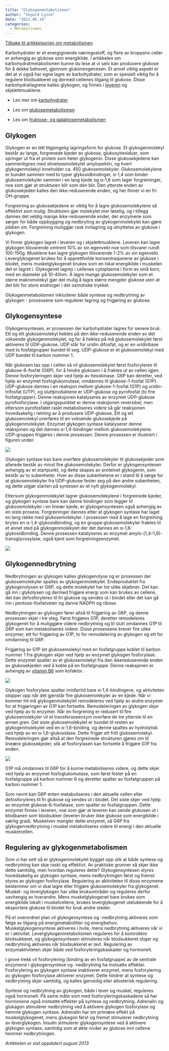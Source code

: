 ```yaml
---
title: "Glykogenmetabolismen"
author: "Vegard Lysne"
date: "2013.08.19"
categories: 
  - Metabolismen
---
```


[Tilbake til artikkelserien om metabolismen](../../metabolismen.html)

Karbohydrater er et energigivende næringsstoff, og flere av kroppens celler er avhengig av glukose som energikilde. I artikkelen om karbohydratmetabolismen kunne du lese at vi selv kan produsere glukose for å dekke behovet, gjennom glukoneogenesen. Et annet viktig aspekt er det at vi også har egne lagre av karbohydrater, som er spesielt viktig for å regulere blodsukkeret og dermed cellenes tilgang til glukose. Disse karbohydratlagrene kalles glykogen, og finnes i [leveren](../fysiologi/lever.qmd) og skjelettmusklene.

-   Les mer om [karbohydrater](../naeringsstoffer/karbohydrater.qmd)

-   Les om [glukosemetabolismen](glukosemetabolismen.qmd)

-   Les om [fruktose- og galaktosemetabolismen](fruktose-galaktose.qmd)

## Glykogen

Glykogen er en lett tilgjengelig lagringsform for glukose. Et glykogenmolekyl består av lange, forgrenede kjeder av glukose, glukosylresiduer, som springer ut fra et protein som heter glykogenin. Disse glukosekjedene kan sammenlignes med stivelsesmolekylet amylopektin, og hvert glykogenmolekyl inneholder ca. 450 glukosemolekyler. Glukosemolekylene er bundet sammen med to typer glykosidbindinger, α-1,4 som binder glukosemolekyler sammen i en lang kjede og α-1,6 som lager forgreininger, noe som gjør at strukturen blir som den blir. Den ytterste enden av glukosekjeden kalles den ikke-reduserende enden, og her finner vi en fri OH-gruppe.

Forgreining av glukosekjedene er viktig for å lagre glukosemolekylene så effektivt som mulig. Strukturen gjør molekylet mer løselig, og i tillegg dannes det veldig mange ikke-reduserende ender, der enzymene som sørger for både oppbygging og nedbryting av glykogenmolekylet kan gjøre jobben sin. Forgreining muliggjør rask innlagring og utnyttelse av glukose i glykogen.

Vi finner glykogen lagret i leveren og i skjelettmusklene. Leveren kan lagre glykogen tilsvarende omtrent 10% av sin egenvekt noe som tilsvarer rundt 100-150g. Musklene kan lagre glykogen tilsvarende 1-2% av sin egenvekt. Leverglykogenet brukes for å opprettholde konsentrasjonene av glukose i blodet, mens muskelglykogenet brukes som en lokal energikilde i muskelen det er lagret i. Glykogenet lagres i cellenes cytoplasma i form av små korn, med en diameter på 10-40nm. Å lagre mange glukosemolekyler som et større makromolekyl gjør det mulig å lagre større mengder glukose uten at det blir for store endringer i det osmotiske trykket.

Glykogenmetabolismen inkluderer både syntese og nedbrytning av glykogen - prosessene som regulerer lagring og frigjøring av glukose.

## Glykogensyntese

Glykogensyntesen, er prosessen der karbohydrater lagres for senere bruk. Ett og ett glukosemolekyl hektes på den ikke-reduserende enden av det voksende glykogenmolekylet, og for å hektes på må glukosemolekylet først aktiveres til UDP-glukose. UDP står for uridin difosfat, og er en uridinbase med to fosfatgrupper bundet til seg. UDP-glukose er et glukosemolekyl med UDP bundet til karbon nummer 1.

Når glukosen tas opp i cellen så vil glukosemolekylet først fosforyleres til glukose-6-fosfat (G6P), for å hindre glukosen i å fraktes ut av cellen igjen. Denne fosforyleringen skjer ved hjelp av hexokinase. G6P kan deretter, ved hjelp av enzymet fosfoglukomutase, omdannes til glukose-1-fosfat (G1P). UDP-glukose dannes i en reaksjon mellom glukose-1-fosfat (G1P) og uridin-trifosfat (UTP), og sluttproduktene er UDP-glukose og pyrofosfat (to frie fosfatgrupper). Denne reaksjonen katalyseres av enzymet UDP-glukose pyrofosforylase. I utgangspunktet er denne reaksjonen reversibel, men ettersom pyrofosfatet raskt metaboliseres videre så går reaksjonen hovedsakelig i retning av å produsere UDP-glukose. Ett og ett glukosemolekyl overføres til en voksende glukosekjede på glykogenmolekylet. Enzymet glykogen syntase katalyserer denne reaksjonen og det dannes α-1,4-bindinger mellom glukosemolekylene. UDP-gruppen frigjøres i denne prosessen. Denne prosessen er illustrert i figuren under.

![](images/clipboard-2775660075.png)

Glykogen syntase kan bare overføre glukosemolekyler til glukosekjeder som allerede består av minst fire glukosemolekyler. Derfor er glykogensyntesen avhengig av et startpunkt, og dette skapes av proteinet glykogenin, som består av to subenheter. Hver av disse subenhetene er i stand til å sørge for at glukosemolekyler fra UDP-glukose fester seg på den andre subenheten, og dette utgjør starten på syntesen av et nytt glykogenmolekyl.

Ettersom glykogenmolekylet lagrer glukosemolekylene i forgreinede kjeder, og glykogen syntase bare kan danne bindinger som legger til glukosemolekyler i en lineær kjede, er glykogensyntesen også avhengig av en siste prosess. Forgreininger dannes etter at glykogen syntase har laget en lang rekke med glukosemolekyler. I prosessen med å lage en forgreining brytes en α-1,4-glykosidbinding, og en gruppe glukosemolekyler fraktes til et annet sted på glykogenmolekylet der det dannes en α-1,6-glykosidbinding. Denne prosessen katalyseres av enzymet amylo-(1,4–1,6)-transglycosylase, også kjent som forgreiningsenzymet.

![](images/clipboard-3949530807.png)

## Glykogennedbrytning

Nedbrytningen av glykogen kalles glykogenolyse og er prosessen der glukosemolekyler spaltes av glykogenmolekylet. Endeproduktet fra glykogenolysen er G6P, og dette molekylet har tre ulike skjebner. Det kan gå inn i glykolysen og dermed frigjøre energi som kan brukes av cellene, det kan defosforyleres til fri glukose og sendes ut i blodet eller det kan gå inn i pentose-fosfatveien og danne NADPH og ribose.

Nedbrytningen av glykogen fører altså til frigjøring av G6P, og denne prosessen skjer i tre steg. Først frigjøres G1P, deretter remodeleres glykogenet for å muliggjøre videre nedbrytning og til slutt omdannes G1P til G6P som kan metaboliseres videre. Disse prosessene krever fire ulike enzymer, ett for frigjøring av G1P, to for remodelering av glykogen og ett for omdanning til G6P.

Frigjøring av G1P (et glukosemolekyl med en fosfatgruppe koblet til karbon nummer 1 fra glykogen skjer ved hjelp av enzymet glykogen fosforylase. Dette enzymet spalter av et glukosemolekyl fra den ikkereduserende enden av glukosekjeden ved å koble på en fosfatgruppe. Denne reaksjonen er avhengig av [vitamin B6](../naeringsstoffer/pyridoksin.qmd) som kofaktor.

![](images/clipboard-690563771.png)

Glykogen fosforylase spalter imidlertid bare α-1,4-bindingene, og aktiviteten stopper opp når det gjenstår fire glukosemolekyler av en kjede. Når vi kommer hit må glykogenmolekylet remodeleres ved hjelp av andre enzymer for at frigjøringen av G1P kan fortsette. Remodeleringen av glykogen skjer ved hjelp av to enzymer. Når en forgrening er redusert til fire glukosemolekyler vil et transferaseenzym overføre de tre ytterste til en annen gren. Det siste glukosemolekylet er bundet til resten av glykogenmolekylet ved en α-1,6-binding, og denne spaltes av hydrolytisk ved hjelp av en α-1,6-glukosidase. Dette frigjør ett fritt glukosemolekyl. Remodeleringen gjør altså at den forgreinede strukturen gjøres om til lineære glukosekjeder, slik at fosforylasen kan fortsette å frigjøre G1P fra enden.

![](images/clipboard-2252367634.png)

G1P må omdannes til G6P for å kunne metaboliseres videre, og dette skjer ved hjelp av enzymet fosfoglukomutase, som først fester på en fosfatgruppe på karbon nummer 6 og deretter spalter av fosfatgruppen på karbon nummer 1.

Som nevnt kan G6P enten metaboliseres i den aktuelle cellen eller defosforyleres til fri glukose og sendes ut i blodet. Det siste skjer ved hjelp av enzymet glukose-6-fosfatase, som spalter av fosfatgruppen. Dette enzymet finnes i leveren, noe som gjør at leveren kan sende glukosen ut i blodbanen som blodsukker (leveren bruker ikke glukose som energikilde i særlig grad). Muskelvev mangler dette enzymet, så G6P fra glykogennedbrytning i muskel metaboliseres videre til energi i den aktuelle muskelcellen.

## Regulering av glykogenmetabolismen

Som vi har sett så er glykogenmolekylet bygget opp slik at både syntese og nedbrytning kan skje raskt og effektivt. Av praktiske grunner så skjer ikke dette samtidig, men hvordan reguleres dette? Glykogensyntesen styres hovedsakelig av glykogen syntase, mens nedbrytningen først og fremst styres av glykogen fosforylase. Regulering av aktiviteten til disse enzymene bestemmer om vi skal lagre eller frigjøre glukosemolekyler fra glykogenet. Muskel- og leverglykogen har ulike bruksområder og reguleres derfor uavhengig av hverandre. Mens muskelglykogenet bare brukes som energikilde lokalt i muskelcellene, brukes leverglykogenet utelukkende for å eksportere glukose til blodet for bruk andre steder.

På et overordnet plan vil glykogensyntese og -nedbrytning aktiveres som følge av tilgang på energimetabolitter og energibehov. Muskelglykogensyntese aktiveres i hvile, mens nedbrytning aktiveres når vi er i aktivitet. Leverglykogenmetabolismen reguleres for å kontrollere blodsukkeret, og glykogensyntesen stimuleres når blodsukkeret stiger og nedbrytning aktiveres når blodsukkeret er lavt. Regulering av enzymaktiviteten skjer både ved fosforyleringskaskader og hormonelt.

I grove trekk vil fosforylering (binding av en fosfatgruppe) av de sentrale enzymene i glykogensyntese og -nedbrytning ha motsatte effekter. Fosforylering av glykogen syntase inaktiverer enzymet, mens fosforylering av glykogen fosforylase aktiverer enzymet. Dette hindrer at syntese og nedbrytning skjer samtidig, og kalles gjensidig eller allosterisk regulering.

Syntese og nedbrytning av glykogen, både i lever og muskel, reguleres også hormonelt. På same måte som med fosforyleringskaskadene så har hormonene også motsatte effekter på syntese og nedbrytning. Adrenalin og glukagon stimulerer nedbrytning ved å aktivere glykogen fosforylase og hemme glykogen syntase. Adrenalin har sin primære effekt på muskelglykogenet, mens glukagon først og fremst stimulerer nedbrytning av leverglykogen. Insulin stimulerer glykogensyntese ved å aktivere glykogen syntase, samtidig som at økte nivåer av glukose inni cellene hemmer nedbrytningen.

*Artikkelen er sist oppdatert august 2013*
